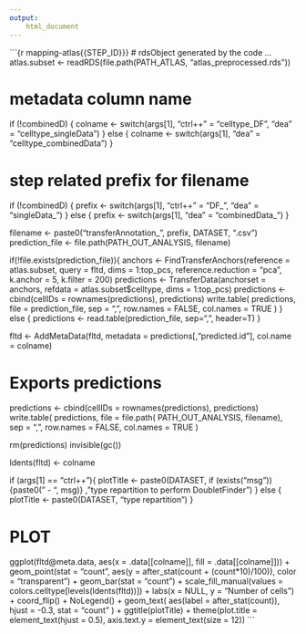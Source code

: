 ```yaml
---
output:
    html_document
---
```


```{r mapping-atlas{{STEP_ID}}}
# rdsObject generated by the code ...
atlas.subset <- readRDS(file.path(PATH_ATLAS, "atlas_preprocessed.rds"))

# metadata column name
if (!combinedD) {
    colname <- switch(args[1],
                    "ctrl++" = "celltype_DF",
                    "dea" = "celltype_singleData")
} else {
    colname <- switch(args[1],
                    "dea" = "celltype_combinedData")
}

# step related prefix for filename
if (!combinedD) {
    prefix <- switch(args[1],
                    "ctrl++" = "DF_",
                    "dea" = "singleData_")
} else {
    prefix <- switch(args[1],
                    "dea" = "combinedData_")
}

filename <- paste0("transferAnnotation_", prefix, DATASET, ".csv")
prediction_file <- file.path(PATH_OUT_ANALYSIS, filename)

if(!file.exists(prediction_file)){
    anchors <- FindTransferAnchors(reference = atlas.subset, query = fltd,
                                dims = 1:top_pcs, reference.reduction = "pca",
                                k.anchor = 5, k.filter = 200)
    predictions <- TransferData(anchorset = anchors, refdata = atlas.subset$celltype,
                                dims = 1:top_pcs)
    predictions <- cbind(cellIDs = rownames(predictions), predictions)
    write.table(
        predictions,
        file = prediction_file,
        sep = ",",
        row.names = FALSE,
        col.names = TRUE
    )
} else {
    predictions <- read.table(prediction_file, sep=",", header=T)
}

fltd <- AddMetaData(fltd, metadata = predictions[,"predicted.id"], col.name = colname)


# Exports predictions
predictions <- cbind(cellIDs = rownames(predictions), predictions)
write.table(
    predictions,
    file = file.path(
        PATH_OUT_ANALYSIS,
        filename),
    sep = ",",
    row.names = FALSE,
    col.names = TRUE
)

rm(predictions)
invisible(gc())

Idents(fltd) <- colname

if (args[1] == "ctrl++"){
    plotTitle <- paste0(DATASET, if (exists("msg")) {paste0(" - ", msg)} , "\ncell type repartition to perform DoubletFinder")
} else {
    plotTitle <- paste0(DATASET, "\ncell type repartition")
}

# PLOT
ggplot(fltd@meta.data, aes(x = .data[[colname]], fill = .data[[colname]])) +
    geom_point(stat = "count", aes(y = after_stat(count + (count*10)/100)), color = "transparent") +
    geom_bar(stat = "count") +
    scale_fill_manual(values = colors.celltype[levels(Idents(fltd))]) +
    labs(x = NULL, y = "Number of cells") +
    coord_flip() +
    NoLegend() +
    geom_text(
        aes(label = after_stat(count)), hjust = -0.3,
        stat = "count"
    ) +
  ggtitle(plotTitle) +
  theme(plot.title = element_text(hjust = 0.5),
        axis.text.y = element_text(size = 12))
```

